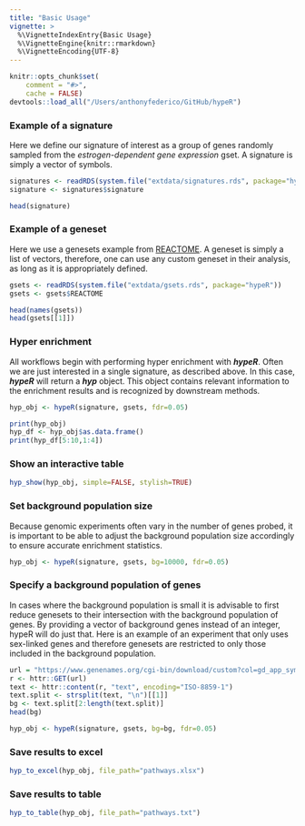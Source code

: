 ```yaml
---
title: "Basic Usage"
vignette: >
  %\VignetteIndexEntry{Basic Usage}
  %\VignetteEngine{knitr::rmarkdown}
  %\VignetteEncoding{UTF-8}
---
```


```r
knitr::opts_chunk$set(
    comment = "#>",
    cache = FALSE)
devtools::load_all("/Users/anthonyfederico/GitHub/hypeR")
```

### Example of a signature
Here we define our signature of interest as a group of genes randomly sampled from the *estrogen-dependent gene expression* gset. A signature is simply a vector of symbols.
```r

signatures <- readRDS(system.file("extdata/signatures.rds", package="hypeR"))
signature <- signatures$signature

```

```r

head(signature)

```

### Example of a geneset
Here we use a genesets example from [REACTOME](https://reactome.org/). A geneset is simply a list of vectors, therefore, one can use any custom geneset in their analysis, as long as it is appropriately defined.
```r

gsets <- readRDS(system.file("extdata/gsets.rds", package="hypeR"))
gsets <- gsets$REACTOME

```

```r

head(names(gsets))
head(gsets[[1]])

```

### Hyper enrichment
All workflows begin with performing hyper enrichment with __*hypeR*__. Often we are just interested in a single signature, as described above. In this case, __*hypeR*__ will return a __*hyp*__ object. This object contains relevant information to the enrichment results and is recognized by downstream methods.
```r

hyp_obj <- hypeR(signature, gsets, fdr=0.05)

```

```r

print(hyp_obj)
hyp_df <- hyp_obj$as.data.frame()
print(hyp_df[5:10,1:4])

```

### Show an interactive table
```r

hyp_show(hyp_obj, simple=FALSE, stylish=TRUE)

```

### Set background population size
Because genomic experiments often vary in the number of genes probed, it is important to be able to adjust the background population size accordingly to ensure accurate enrichment statistics. 
```r

hyp_obj <- hypeR(signature, gsets, bg=10000, fdr=0.05)

```

### Specify a background population of genes
In cases where the background population is small it is advisable to first reduce genesets to their intersection with the background population of genes. By providing a vector of background genes instead of an integer, hypeR will do just that. Here is an example of an experiment that only uses sex-linked genes and therefore genesets are restricted to only those included in the background population.

```r
url = "https://www.genenames.org/cgi-bin/download/custom?col=gd_app_sym&chr=X&chr=Y&format=text"
r <- httr::GET(url)
text <- httr::content(r, "text", encoding="ISO-8859-1")
text.split <- strsplit(text, "\n")[[1]]
bg <- text.split[2:length(text.split)]
head(bg)
```

```r

hyp_obj <- hypeR(signature, gsets, bg=bg, fdr=0.05)

```

### Save results to excel
```r

hyp_to_excel(hyp_obj, file_path="pathways.xlsx")

```

### Save results to table
```r

hyp_to_table(hyp_obj, file_path="pathways.txt")

```
